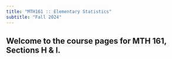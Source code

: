 ```yaml
---
title: "MTH161 :: Elementary Statistics"
subtitle: "Fall 2024"
---
```


## Welcome to the course pages for MTH 161, Sections H & I.
